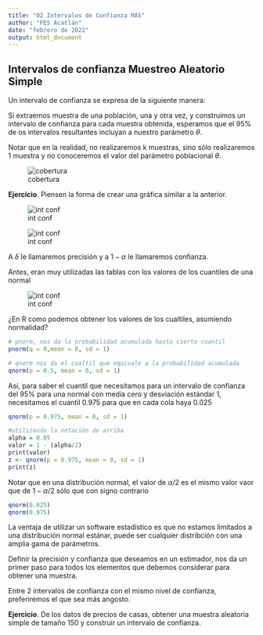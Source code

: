 ---
title: "02 Intervalos de Confianza MAS"
author: "FES Acatlán"
date: "febrero de 2022"
output: html_document
---

## Intervalos de confianza Muestreo Aleatorio Simple

Un intervalo de confianza se expresa de la siguiente manera:

Si extraemos muestra de una población, una y otra vez, y construimos un intervalo de confianza para cada muestra obtenida, esperamos que el 95% de os intervalos resultantes incluyan a nuestro parámetro $\theta$.

Notar que en la realidad, no realizaremos k muestras, sino sólo realizaremos 1 muestra y no conoceremos el valor del parámetro poblacional $\theta$. 

![cobertura](C:/Users/ipab24636/Downloads/GITHUB/muestreo_2022/imágenes/cobertura_intervalos.png)

**Ejercicio**. Piensen la forma de crear una gráfica similar a la anterior.


![int conf](C:/Users/ipab24636/Downloads/GITHUB/muestreo_2022/imágenes/int_conf_mas1.png)

![int conf](C:/Users/ipab24636/Downloads/GITHUB/muestreo_2022/imágenes/int_conf_mas2.png)

A $\delta$ le llamaremos precisión y a $1-\alpha$ le llamaremos confianza. 

Antes, eran muy utilizadas las tablas con los valores de los cuantiles de una normal

![int conf](C:/Users/ipab24636/Downloads/GITHUB/muestreo_2022/imágenes/area_bajo_la_curva.png)

¿En R como podemos obtener los valores de los cualtiles, asumiendo normalidad?

```{r}
# pnorm, nos da la probabilidad acumulada hasta cierto cuantil
pnorm(q = 0,mean = 0, sd = 1)
```

```{r}
# qnorm nos da el cualtil que equivale a la probabilidad acumulada
qnorm(p = 0.5, mean = 0, sd = 1)
```

Así, para saber el cuantil que necesitamos para un intervalo de confianza del 95% para una normal con media cero y desviación estándar 1, necesitamos el cuantil 0.975 para que en cada cola haya 0.025 


```{r}
qnorm(p = 0.975, mean = 0, sd = 1)
```

```{r}
#utilizando la notación de arriba
alpha = 0.05
valor = 1 - (alpha/2)
print(valor)
z <- qnorm(p = 0.975, mean = 0, sd = 1)
print(z)
```


Notar que en una distribución normal, el valor de $\alpha/2$ es el mismo valor vaor que de $1 - \alpha/2$ sólo que con signo contrario

```{r}
qnorm(0.025)
qnorm(0.975)
```



La ventaja de utilizar un software estadístico es que no estamos limitados a una distribución normal estánar, puede ser cualquier distribción con una amplia gama de parámetros.


Definir la precisión y confianza que deseamos en un estimador, nos da un primer paso para todos los elementos que debemos considerar para obtener una muestra. 

Entre 2 intervalos de confianza con el mismo nivel de confianza, preferiremos el que sea más angosto.


**Ejercicio**. De los datos de precios de casas, obtener una muestra aleatoria simple de tamaño 150 y construir un intervalo de confianza.



